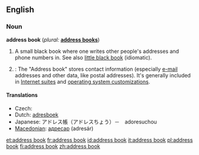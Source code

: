 ==English==

===Noun===
'''address book'''  (''plural:'' '''[[address books]]''')
# A small black book where one writes other people's addresses and phone numbers in.  See also [[little black book]] (idiomatic).
# {{computing}}: The "Address book" stores contact information (especially [[e-mail]] addresses and other data, like postal addresses).  It's generally included in [[w:Internet suite|Internet suites]] and  [[w:operating  system|operating system customizations]].

====Translations====
* Czech: {{t-|cs|adresář|m}}
* Dutch: [[adresboek]] {{n}}
* Japanese: アドレス帳（アドレスちょう）－　adoresuchou
* [[Macedonian]]: [[адресар]] (adresár) {{m}}

[[et:address book]]
[[fr:address book]]
[[id:address book]]
[[it:address book]]
[[pl:address book]]
[[fi:address book]]
[[zh:address book]]